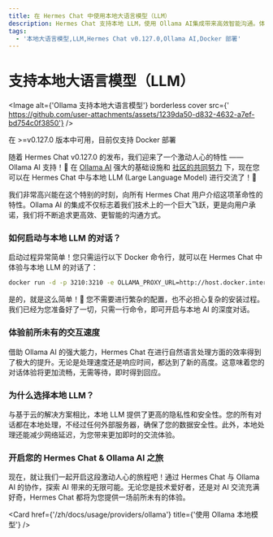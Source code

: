```yaml
---
title: 在 Hermes Chat 中使用本地大语言模型（LLM）
description: Hermes Chat 支持本地 LLM，使用 Ollama AI集成带来高效智能沟通。体验本地大语言模型的隐私性、安全性和即时交流
tags:
  - '本地大语言模型,LLM,Hermes Chat v0.127.0,Ollama AI,Docker 部署'
---
```


# 支持本地大语言模型（LLM）

<Image alt={'Ollama 支持本地大语言模型'} borderless cover src={' https://github.com/user-attachments/assets/1239da50-d832-4632-a7ef-bd754c0f3850'} />

<Callout>在 >=v0.127.0 版本中可用，目前仅支持 Docker 部署</Callout>

随着 Hermes Chat v0.127.0 的发布，我们迎来了一个激动人心的特性 —— Ollama AI 支持！🤯 在 [Ollama AI](https://ollama.ai/) 强大的基础设施和 [社区的共同努力](https://github.com/hermeslabs/lobe-chat/pull/1265) 下，现在您可以在 Hermes Chat 中与本地 LLM (Large Language Model) 进行交流了！🤩

我们非常高兴能在这个特别的时刻，向所有 Hermes Chat 用户介绍这项革命性的特性。Ollama AI 的集成不仅标志着我们技术上的一个巨大飞跃，更是向用户承诺，我们将不断追求更高效、更智能的沟通方式。

### 如何启动与本地 LLM 的对话？

启动过程异常简单！您只需运行以下 Docker 命令行，就可以在 Hermes Chat 中体验与本地 LLM 的对话了：

```bash
docker run -d -p 3210:3210 -e OLLAMA_PROXY_URL=http://host.docker.internal:11434/v1 hermeslabs/lobe-chat
```

是的，就是这么简单！🤩 您不需要进行繁杂的配置，也不必担心复杂的安装过程。我们已经为您准备好了一切，只需一行命令，即可开启与本地 AI 的深度对话。

### 体验前所未有的交互速度

借助 Ollama AI 的强大能力，Hermes Chat 在进行自然语言处理方面的效率得到了极大的提升。无论是处理速度还是响应时间，都达到了新的高度。这意味着您的对话体验将更加流畅，无需等待，即时得到回应。

### 为什么选择本地 LLM？

与基于云的解决方案相比，本地 LLM 提供了更高的隐私性和安全性。您的所有对话都在本地处理，不经过任何外部服务器，确保了您的数据安全性。此外，本地处理还能减少网络延迟，为您带来更加即时的交流体验。

### 开启您的 Hermes Chat & Ollama AI 之旅

现在，就让我们一起开启这段激动人心的旅程吧！通过 Hermes Chat 与 Ollama AI 的协作，探索 AI 带来的无限可能。无论您是技术爱好者，还是对 AI 交流充满好奇，Hermes Chat 都将为您提供一场前所未有的体验。

<Cards>
  <Card href={'/zh/docs/usage/providers'} title={'使用多模型服务商'} />

  <Card href={'/zh/docs/usage/providers/ollama'} title={'使用 Ollama 本地模型'} />
</Cards>
